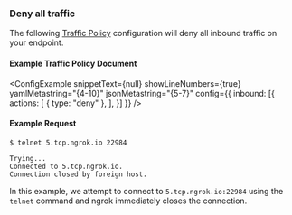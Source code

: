 
### Deny all traffic

The following [Traffic Policy](/docs/tcp/traffic-policy/index.mdx) 
configuration will deny all inbound traffic on your endpoint.

#### Example Traffic Policy Document

<ConfigExample
  snippetText={null}
  showLineNumbers={true}
  yamlMetastring="{4-10}"
  jsonMetastring="{5-7}"
  config={{
    inbound: [{
      actions: [
        {
          type: "deny"
        },
      ],
    }]
  }}
/>

#### Example Request

```shell
$ telnet 5.tcp.ngrok.io 22984

Trying...
Connected to 5.tcp.ngrok.io.
Connection closed by foreign host.
```

In this example, we attempt to connect to `5.tcp.ngrok.io:22984` using the 
`telnet` command and ngrok immediately closes the connection.